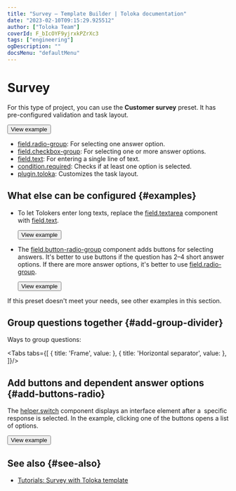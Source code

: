 ```yaml
---
title: "Survey — Template Builder | Toloka documentation"
date: "2023-02-10T09:15:29.925512"
author: ["Toloka Team"]
coverId: F_bIcOYF9yjrxkPZrXc3
tags: ["engineering"]
ogDescription: ""
docsMenu: "defaultMenu"
---
```



# Survey

For this type of project, you can use the **Customer survey** preset. It has pre-configured validation and task layout.

<Button themeColor="light" view="default" size="l" type="link" url="https://ya.cc/t/ZbXJ-8Hb3ttFey">View example</Button>

<Cut title="Components used in the example">

- [field.radio-group](/docs-new/template-builder/reference/field.radio-group): For selecting one answer option.
- [field.checkbox-group](/docs-new/template-builder/reference/field.checkbox-group): For selecting one or more answer options.
- [field.text](/docs-new/template-builder/reference/field.text): For entering a single line of text.
- [condition.required](/docs-new/template-builder/reference/condition.required): Checks if at least one option is selected.
- [plugin.toloka](/docs-new/template-builder/reference/plugin.toloka): Customizes the task layout.

</Cut>

## What else can be configured {#examples}

- To let Tolokers enter long texts, replace the [field.textarea](/docs-new/template-builder/reference/field.textarea) component with [field.text](/docs-new/template-builder/reference/field.text).

  <Button themeColor="light" view="default" size="l" type="link" url="https://ya.cc/t/UgcP8H3C3ttFfQ">View example</Button>

- The [field.button-radio-group](/docs-new/template-builder/reference/field.button-radio-group) component adds buttons for selecting answers. It's better to use buttons if the question has 2–4 short answer options. If there are more answer options, it's better to use [field.radio-group](/docs-new/template-builder/reference/field.radio-group).

  <Button themeColor="light" view="default" size="l" type="link" url="https://ya.cc/t/uBROpMd23ttFfo">View example</Button>

If this preset doesn't meet your needs, see other examples in this section.

## Group questions together {#add-group-divider}

Ways to group questions:

<Tabs tabs={[
  { title: 'Frame', value: <SurveyList1/> },
  { title: 'Horizontal separator', value: <SurveyList2/> },
]}/>

## Add buttons and dependent answer options {#add-buttons-radio}

The [helper.switch](/docs-new/template-builder/reference/helper.switch) component displays an interface element after a  specific response is selected. In the example, clicking one of the buttons opens a list of options.

  <Button themeColor="light" view="default" size="l" type="link" url="https://ya.cc/t/BsloBpMt3ttFhY">View example</Button>

## See also {#see-also}

- [Tutorials: Survey with Toloka template](https://toloka.ai/en/docs/guide/tutorials/questionnaire-toloka)

<ContactSupport/>
